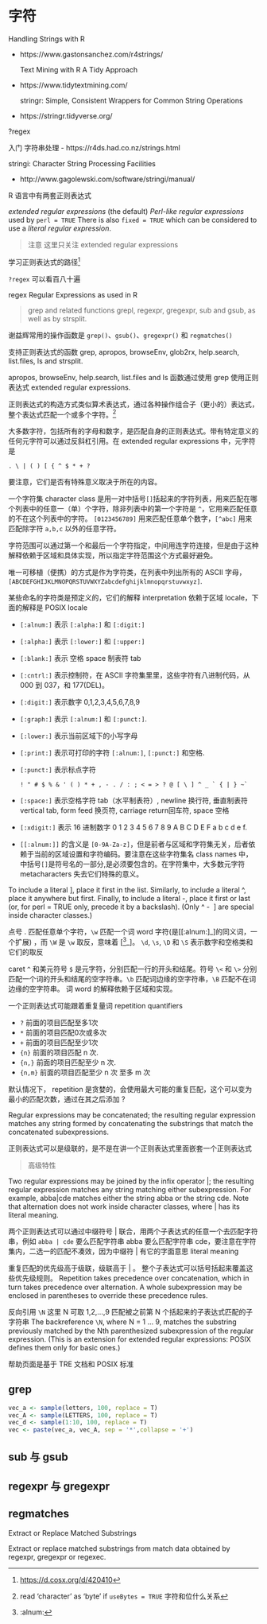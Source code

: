 # 字符 {#regex}

  Handling Strings with R 

- https://www.gastonsanchez.com/r4strings/

  Text Mining with R A Tidy Approach

- https://www.tidytextmining.com/

  stringr: Simple, Consistent Wrappers for Common String Operations

- https://stringr.tidyverse.org/

?regex

  入门 字符串处理
- https://r4ds.had.co.nz/strings.html

stringi: Character String Processing Facilities

- http://www.gagolewski.com/software/stringi/manual/

R 语言中有两套正则表达式

*extended regular expressions* (the default)
*Perl-like regular expressions* used by `perl = TRUE`
There is also `fixed = TRUE` which can be considered to use a *literal regular expression*.

> 注意 这里只关注 extended regular expressions

学习正则表达式的路径^[<https://d.cosx.org/d/420410>]

`?regex` 可以看百八十遍

regex Regular Expressions as used in R

> grep and related functions grepl, regexpr, gregexpr, sub and gsub, as well as by strsplit.

谢益辉常用的操作函数是 `grep()`、`gsub()`、`gregexpr()` 和 `regmatches()`

支持正则表达式的函数 grep, apropos, browseEnv, glob2rx, help.search, list.files, ls and strsplit.

apropos, browseEnv, help.search, list.files and ls 函数通过使用 grep 使用正则表达式 extended regular expressions.


正则表达式的构造方式类似算术表达式，通过各种操作组合子（更小的）表达式，整个表达式匹配一个或多个字符。[^char-byte]

大多数字符，包括所有的字母和数字，是匹配自身的正则表达式。带有特定意义的任何元字符可以通过反斜杠引用。在 extended regular expressions 中，元字符是 

```
. \ | ( ) [ { ^ $ * + ? 
```

要注意，它们是否有特殊意义取决于所在的内容。

一个字符集 character class 是用一对中括号`[]`括起来的字符列表，用来匹配在哪个列表中的任意一（单）个字符，除非列表中的第一个字符是 `^`，它用来匹配任意的不在这个列表中的字符。 `[0123456789]` 用来匹配任意单个数字，`[^abc]` 用来匹配除字符 `a,b,c` 以外的任意字符。

字符范围可以通过第一个和最后一个字符指定，中间用连字符连接，但是由于这种解释依赖于区域和具体实现，所以指定字符范围这个方式最好避免。

唯一可移植（便携）的方式是作为字符类，在列表中列出所有的 ASCII 字母，
`[ABCDEFGHIJKLMNOPQRSTUVWXYZabcdefghijklmnopqrstuvwxyz]`.

某些命名的字符类是预定义的，它们的解释 interpretation 依赖于区域 locale，下面的解释是  POSIX locale

- `[:alnum:]` 表示  `[:alpha:]` 和 `[:digit:]`
- `[:alpha:]` 表示 `[:lower:]` 和 `[:upper:]`
- `[:blank:]` 表示 空格 space 制表符 tab
- `[:cntrl:]` 表示控制符，在 ASCII 字符集里里，这些字符有八进制代码，从 000 到 037，和 177(DEL)。 
- `[:digit:]` 表示数字 0,1,2,3,4,5,6,7,8,9
- `[:graph:]` 表示 `[:alnum:]` 和 `[:punct:]`.
- `[:lower:]` 表示当前区域下的小写字母
- `[:print:]` 表示可打印的字符  `[:alnum:]`, `[:punct:]` 和空格.
- `[:punct:]` 表示标点字符 

  ```
  ! " # $ % & ' ( ) * + , - . / : ; < = > ? @ [ \ ] ^ _ ` { | } ~`
  ```

- `[:space:]` 表示空格字符 tab（水平制表符）, newline 换行符, 垂直制表符 vertical tab, form feed 换页符, carriage return回车符, space 空格
- `[:xdigit:]` 表示 16 进制数字 0 1 2 3 4 5 6 7 8 9 A B C D E F a b c d e f.
- `[[:alnum:]]` 的含义是 `[0-9A-Za-z]`，但是前者与区域和字符集无关，后者依赖于当前的区域设置和字符编码。要注意在这些字符集名 class names 中，中括号`[]`是符号名的一部分,是必须要包含的。在字符集中，大多数元字符 metacharacters 失去它们特殊的意义。

To include a literal ], place it first in the list. Similarly, to include a literal ^, place it anywhere but first. Finally, to include a literal -, place it first or last (or, for perl = TRUE only, precede it by a backslash). (Only ^ - \ ] are special inside character classes.)

点号 . 匹配任意单个字符，`\w` 匹配一个词 word 字符(是[[:alnum:]_]的同义词，一个扩展) ，而 `\W` 是 `\w` 取反，意味着 [^[:alnum:]_]。 `\d`, `\s`, `\D` 和 `\S` 表示数字和空格类和它们的取反

caret `^` 和美元符号 `$` 是元字符，分别匹配一行的开头和结尾。符号 `\<` 和 `\>` 分别匹配一个词的开头和结尾的空字符串。`\b` 匹配词边缘的空字符串，`\B` 匹配不在词边缘的空字符串。 词 word 的解释依赖于区域和实现。

一个正则表达式可能跟着重复量词 repetition quantifiers

- `?` 前面的项目匹配至多1次
- `*` 前面的项目匹配0次或多次
- `+` 前面的项目匹配至少1次
- `{n}` 前面的项目匹配 n 次.
- `{n,}` 前面的项目匹配至少 n 次.
- `{n,m}` 前面的项目匹配至少 n 次 至多 m 次

默认情况下， repetition 是贪婪的，会使用最大可能的重复匹配，这个可以变为最小的匹配次数，通过在其之后添加 ?

Regular expressions may be concatenated; the resulting regular expression matches any string formed by concatenating the substrings that match the concatenated subexpressions.

正则表达式可以是级联的，是不是在讲一个正则表达式里面嵌套一个正则表达式

> 高级特性

Two regular expressions may be joined by the infix operator |; the resulting regular expression matches any string matching either subexpression. For example, abba|cde matches either the string abba or the string cde. Note that alternation does not work inside character classes, where | has its literal meaning.

两个正则表达式可以通过中缀符号 | 联合，用两个子表达式的任意一个去匹配字符串，例如 `abba | cde` 要么匹配字符串 abba 要么匹配字符串 cde，要注意在字符集内，二选一的匹配不凑效，因为中缀符 | 有它的字面意思 literal meaning


重复匹配的优先级高于级联，级联高于 | 。 整个子表达式可以括号括起来覆盖这些优先级规则。
Repetition takes precedence over concatenation, which in turn takes precedence over alternation. A whole subexpression may be enclosed in parentheses to override these precedence rules.

反向引用 `\N` 这里 N 可取 1,2,...,9 匹配被之前第 N 个括起来的子表达式匹配的子字符串
The backreference `\N`, where N = 1 ... 9, matches the substring previously matched by the Nth parenthesized subexpression of the regular expression. 
(This is an extension for extended regular expressions: POSIX defines them only for basic ones.)

帮助页面是基于 TRE 文档和 POSIX 标准


[^char-byte]: read ‘character’ as ‘byte’ if `useBytes = TRUE` 字符和位什么关系

## grep

```r
vec_a <- sample(letters, 100, replace = T)
vec_A <- sample(LETTERS, 100, replace = T)
vec_d <- sample(1:10, 100, replace = T)
vec <- paste(vec_a, vec_A, sep = '*',collapse = '+')
```


## sub 与 gsub {#sub-gsub}

## regexpr 与 gregexpr {#regexpr-gregexpr}

## regmatches 

Extract or Replace Matched Substrings

Extract or replace matched substrings from match data obtained by regexpr, gregexpr or regexec.
